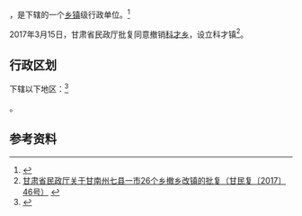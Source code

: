 {{中国乡级行政区|62/30/27/209/000}}

'''{{PAGENAMEBASE}}'''，是{{PRC admin/fullname|62/30/27/209/000|3}}下辖的一个[[乡镇|乡镇]]级行政单位。<ref>{{PRC admin/ref sgc|{{PRC admin/parent|62/30/27/209/000}}}}</ref>

2017年3月15日，甘肃省民政厅批复同意撤销[[科才乡|科才乡]]，设立科才镇<ref>[http://www.gsmz.gov.cn/articles/2017/04/16/article_24_111146_1.html 甘肃省民政厅关于甘南州七县一市26个乡撤乡改镇的批复（甘民复〔2017〕46号）] {{Wayback|url=http://www.gsmz.gov.cn/articles/2017/04/16/article_24_111146_1.html |date=20170629100108 }}</ref>。

== 行政区划 ==

{{PAGENAMEBASE}}下辖以下地区：<ref>{{PRC admin/ref sgc|62/30/27/209/000}}</ref>

{{PRC admin/children|62/30/27/209/000}}。

== 参考资料 ==

{{reflist}}

{{行政区划小作品}}
{{PRC admin/navcat|62/30/27/209/000}}